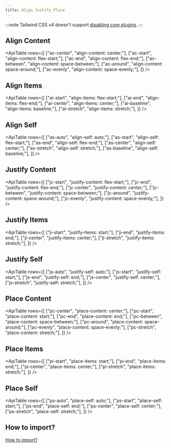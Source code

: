 ```yaml
---
title: Align Justify Place
---
```



:::note
Tailwind CSS v4 doesn't support [disabling core plugins](https://tailwindcss.com/docs/upgrade-guide#disabling-core-plugins).
:::

## Align Content

<ApiTable
    rows={[
        ["ac-center", "align-content: center;"],
        ["ac-start", "align-content: flex-start;"],
        ["ac-end", "align-content: flex-end;"],
        ["ac-between", "align-content: space-between;"],
        ["ac-around", "align-content: space-around;"],
        ["ac-evenly", "align-content: space-evenly;"],
    ]}
/>

## Align Items

<ApiTable
    rows={[
        ["ai-start", "align-items: flex-start;"],
        ["ai-end", "align-items: flex-end;"],
        ["ai-center", "align-items: center;"],
        ["ai-baseline", "align-items: baseline;"],
        ["ai-stretch", "align-items: stretch;"],
    ]}
/>

## Align Self

<ApiTable
    rows={[
        ["as-auto", "align-self: auto;"],
        ["as-start", "align-self: flex-start;"],
        ["as-end", "align-self: flex-end;"],
        ["as-center", "align-self: center;"],
        ["as-stretch", "align-self: stretch;"],
        ["as-baseline", "align-self: baseline;"],
    ]}
/>

## Justify Content

<ApiTable
    rows={[
        ["jc-start", "justify-content: flex-start;"],
        ["jc-end", "justify-content: flex-end;"],
        ["jc-center", "justify-content: center;"],
        ["jc-between", "justify-content: space-between;"],
        ["jc-around", "justify-content: space-around;"],
        ["jc-evenly", "justify-content: space-evenly;"],
    ]}
/>

## Justify Items

<ApiTable
    rows={[
        ["ji-start", "justify-items: start;"],
        ["ji-end", "justify-items: end;"],
        ["ji-center", "justify-items: center;"],
        ["ji-stretch", "justify-items: stretch;"],
    ]}
/>

## Justify Self

<ApiTable
    rows={[
        ["js-auto", "justify-self: auto;"],
        ["js-start", "justify-self: start;"],
        ["js-end", "justify-self: end;"],
        ["js-center", "justify-self: center;"],
        ["js-stretch", "justify-self: stretch;"],
    ]}
/>

## Place Content

<ApiTable
    rows={[
        ["pc-center", "place-content: center;"],
        ["pc-start", "place-content: start;"],
        ["pc-end", "place-content: end;"],
        ["pc-between", "place-content: space-between;"],
        ["pc-around", "place-content: space-around;"],
        ["pc-evenly", "place-content: space-evenly;"],
        ["pc-stretch", "place-content: stretch;"],
    ]}
/>

## Place Items

<ApiTable
    rows={[
        ["pi-start", "place-items: start;"],
        ["pi-end", "place-items: end;"],
        ["pi-center", "place-items: center;"],
        ["pi-stretch", "place-items: stretch;"],
    ]}
/>

## Place Self

<ApiTable
    rows={[
        ["ps-auto", "place-self: auto;"],
        ["ps-start", "place-self: start;"],
        ["ps-end", "place-self: end;"],
        ["ps-center", "place-self: center;"],
        ["ps-stretch", "place-self: stretch;"],
    ]}
/>

## How to import?

[How to import?](/#how-to-import)

